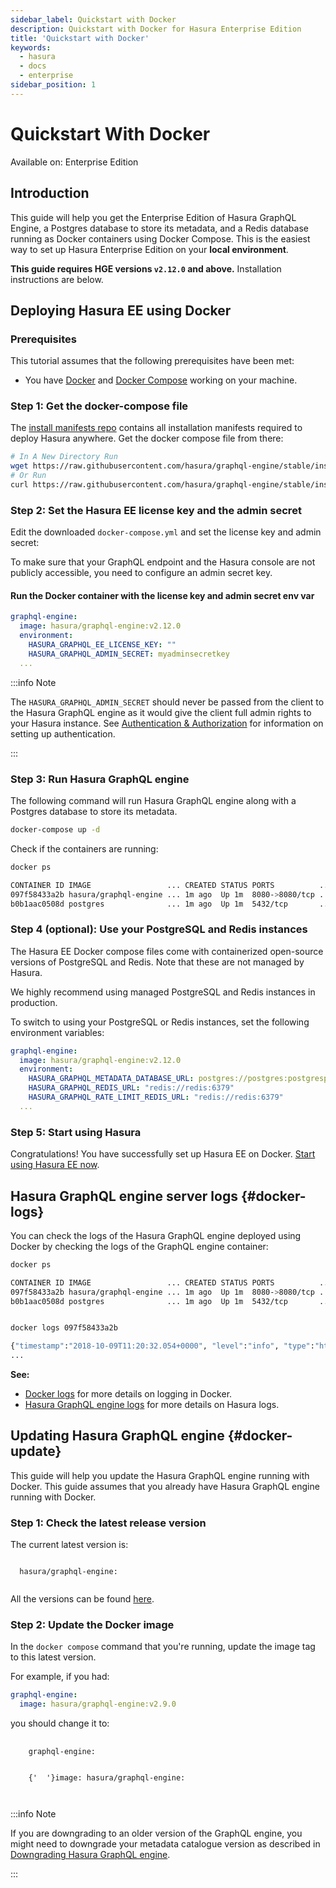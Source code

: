 ```yaml
---
sidebar_label: Quickstart with Docker
description: Quickstart with Docker for Hasura Enterprise Edition
title: 'Quickstart with Docker'
keywords:
  - hasura
  - docs
  - enterprise
sidebar_position: 1
---
```



# Quickstart With Docker

<div className='badge badge--primary heading-badge'>Available on: Enterprise Edition</div>

## Introduction

This guide will help you get the Enterprise Edition of Hasura GraphQL Engine, a Postgres database to store its metadata,
and a Redis database running as Docker containers using Docker Compose. This is the easiest way to set up Hasura
Enterprise Edition on your **local environment**.

**This guide requires HGE versions `v2.12.0` and above.** Installation instructions are below.

## Deploying Hasura EE using Docker

### Prerequisites

This tutorial assumes that the following prerequisites have been met:

- You have [Docker](https://docs.docker.com/install/) and [Docker Compose](https://docs.docker.com/compose/install/)
  working on your machine.

### Step 1: Get the docker-compose file

The [install manifests repo](https://github.com/hasura/graphql-engine/tree/master/install-manifests) contains all
installation manifests required to deploy Hasura anywhere. Get the docker compose file from there:

```bash
# In A New Directory Run
wget https://raw.githubusercontent.com/hasura/graphql-engine/stable/install-manifests/enterprise/docker-compose/docker-compose.yaml
# Or Run
curl https://raw.githubusercontent.com/hasura/graphql-engine/stable/install-manifests/enterprise/docker-compose/docker-compose.yaml -o docker-compose.yml
```

### Step 2: Set the Hasura EE license key and the admin secret

Edit the downloaded `docker-compose.yml` and set the license key and admin secret:

To make sure that your GraphQL endpoint and the Hasura console are not publicly accessible, you need to configure an
admin secret key.

#### Run the Docker container with the license key and admin secret env var

```yaml {4-5}
graphql-engine:
  image: hasura/graphql-engine:v2.12.0
  environment:
    HASURA_GRAPHQL_EE_LICENSE_KEY: ""
    HASURA_GRAPHQL_ADMIN_SECRET: myadminsecretkey
  ...
```

:::info Note

The `HASURA_GRAPHQL_ADMIN_SECRET` should never be passed from the client to the Hasura GraphQL engine as it would give
the client full admin rights to your Hasura instance. See [Authentication & Authorization](/auth/index.mdx) for
information on setting up authentication.

:::

### Step 3: Run Hasura GraphQL engine

The following command will run Hasura GraphQL engine along with a Postgres database to store its metadata.

```bash
docker-compose up -d
```

Check if the containers are running:

```bash
docker ps

CONTAINER ID IMAGE                 ... CREATED STATUS PORTS          ...
097f58433a2b hasura/graphql-engine ... 1m ago  Up 1m  8080->8080/tcp ...
b0b1aac0508d postgres              ... 1m ago  Up 1m  5432/tcp       ...
```

### Step 4 (optional): Use your PostgreSQL and Redis instances

The Hasura EE Docker compose files come with containerized open-source versions of PostgreSQL and Redis. Note that these
are not managed by Hasura.

We highly recommend using managed PostgreSQL and Redis instances in production.

To switch to using your PostgreSQL or Redis instances, set the following environment variables:

```yaml {4-6}
graphql-engine:
  image: hasura/graphql-engine:v2.12.0
  environment:
    HASURA_GRAPHQL_METADATA_DATABASE_URL: postgres://postgres:postgrespassword@postgres:5432/postgres
    HASURA_GRAPHQL_REDIS_URL: "redis://redis:6379"
    HASURA_GRAPHQL_RATE_LIMIT_REDIS_URL: "redis://redis:6379"
  ...
```

### Step 5: Start using Hasura

Congratulations! You have successfully set up Hasura EE on Docker.
[Start using Hasura EE now](/start-using-hasura-ee.mdx).

## Hasura GraphQL engine server logs {#docker-logs}

You can check the logs of the Hasura GraphQL engine deployed using Docker by checking the logs of the GraphQL engine
container:

```bash
docker ps

CONTAINER ID IMAGE                 ... CREATED STATUS PORTS          ...
097f58433a2b hasura/graphql-engine ... 1m ago  Up 1m  8080->8080/tcp ...
b0b1aac0508d postgres              ... 1m ago  Up 1m  5432/tcp       ...


docker logs 097f58433a2b

{"timestamp":"2018-10-09T11:20:32.054+0000", "level":"info", "type":"http-log", "detail":{"status":200, "query_hash":"01640c6dd131826cff44308111ed40d7fbd1cbed", "http_version":"HTTP/1.1", "query_execution_time":3.0177627e-2, "request_id":null, "url":"/v1/graphql", "user":{"x-hasura-role":"admin"}, "ip":"127.0.0.1", "response_size":209329, "method":"POST", "detail":null}}
...
```

**See:**

- [Docker logs](https://docs.docker.com/config/containers/logging) for more details on logging in Docker.
- [Hasura GraphQL engine logs](/deployment/logging.mdx) for more details on Hasura logs.

## Updating Hasura GraphQL engine {#docker-update}

This guide will help you update the Hasura GraphQL engine running with Docker. This guide assumes that you already have
Hasura GraphQL engine running with Docker.

### Step 1: Check the latest release version

The current latest version is:

<code>
  hasura/graphql-engine:
  <LatestRelease />
</code>

All the versions can be found [here](https://github.com/hasura/graphql-engine/releases).

### Step 2: Update the Docker image

In the `docker compose` command that you're running, update the image tag to this latest version.

For example, if you had:

```yaml
graphql-engine:
  image: hasura/graphql-engine:v2.9.0
```

you should change it to:

<pre>
  <code>
    graphql-engine:
    <br />
    {'  '}image: hasura/graphql-engine:
    <LatestRelease />
  </code>
</pre>

:::info Note

If you are downgrading to an older version of the GraphQL engine, you might need to downgrade your metadata catalogue
version as described in [Downgrading Hasura GraphQL engine](/deployment/downgrading.mdx).

:::
